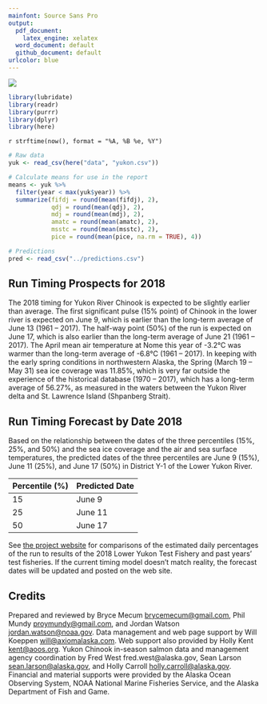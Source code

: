 ```yaml
---
mainfont: Source Sans Pro
output:
  pdf_document:
    latex_engine: xelatex
  word_document: default
  github_document: default
urlcolor: blue
---
```


![](images/combined.png)


\textcolor{red}{\large{DRAFT}}

```r
library(lubridate)
library(readr)
library(purrr)
library(dplyr)
library(here)
```

`r strftime(now(), format = "%A, %B %e, %Y")`

\begin{center}
  \huge{2018 Final Prospects and Forecast for Chinook Salmon Timing}
  
  \large{Lower Yukon River (Area Y-1)}
\end{center}

```r
# Raw data
yuk <- read_csv(here("data", "yukon.csv"))

# Calculate means for use in the report
means <- yuk %>%
  filter(year < max(yuk$year)) %>% 
  summarize(fifdj = round(mean(fifdj), 2),
            qdj = round(mean(qdj), 2),
            mdj = round(mean(mdj), 2),
            amatc = round(mean(amatc), 2),
            msstc = round(mean(msstc), 2),
            pice = round(mean(pice, na.rm = TRUE), 4))

# Predictions
pred <- read_csv("../predictions.csv")
```

## Run Timing Prospects for 2018

The 2018 timing for Yukon River Chinook is expected to be slightly earlier than average.
The first significant pulse (15% point) of Chinook in the lower river is expected on June 9, which is earlier than the long-term average of June 13 (1961 -- 2017).
The half-way point (50%) of the run is expected on June 17, which is also earlier than the long-term average of June 21 (1961 -- 2017).
The April mean air temperature at Nome this year of -3.2°C was warmer than the long-term average of -6.8°C (1961 -- 2017).
In keeping with the early spring conditions in northwestern Alaska, the Spring (March 19 – May 31) sea ice coverage was 11.85%, which is very far outside the experience of the historical database (1970 -- 2017), which has a long-term average of 56.27%, as measured in the waters between the Yukon River delta and St. Lawrence Island (Shpanberg Strait). 

## Run Timing Forecast by Date 2018

Based on the relationship between the dates of the three percentiles (15%, 25%, and 50%) and the sea ice coverage and the air and sea surface temperatures, the predicted dates of the three percentiles are June 9 (15%), June 11 (25%), and June 17 (50%) in District Y-1 of the Lower Yukon River.

| Percentile (%) | Predicted Date |
|----------------|----------------|
| 15             | June 9         |
| 25             | June 11        |
| 50             | June 17        |

See [the project website](http://www.aoos.org/2018-run-timing-outlook-and-forecast-summary-chinook-salmon-yukon-river-delta/) for comparisons of the estimated daily percentages of the run to results of the 2018 Lower Yukon Test Fishery and past years’ test fisheries. If the current timing model doesn’t match reality, the forecast dates will be updated and posted on the web site.

## Credits

Prepared and reviewed by Bryce Mecum [brycemecum@gmail.com](mailto:brycemecum@gmail.com), Phil Mundy [proymundy@gmail.com](mailto:proymundy@gmail.com), and Jordan Watson [jordan.watson@noaa.gov](mailto:jordan.watson@noaa.gov). Data management and web page support by Will Koeppen [will@axiomalaska.com](mailto:will@axiomalaska.com). Web support also provided by Holly Kent [kent@aoos.org](mailto: kent@aoos.org). Yukon Chinook in-season salmon data and management agency coordination by Fred West fred.west@alaska.gov, Sean Larson [sean.larson@alaska.gov](mailto:sean.larson@alaska.gov), and Holly Carroll [holly.carroll@alaska.gov](mailto:holly.carroll@alaska.gov).  Financial and material supports were provided by the Alaska Ocean Observing System, NOAA National Marine Fisheries Service, and the Alaska Department of Fish and Game.